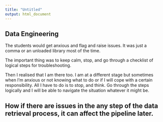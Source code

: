 ```yaml
---
title: "Untitled"
output: html_document
---
```


## Data Engineering 

The students would get anxious and flag and raise issues. It was just a comma or an unloaded library most of the time.

The important thing was to keep calm, stop, and go through a checklist of logical steps for troubleshooting.

Then I realised that I am there too. I am at a different stage but sometimes when I'm anxious or not knowing what to do or if I will cope with a certain responsibility. All I have to do is to stop, and think. Go through the steps logically and I will be able to navigate the situation whatever it might be.


## How if there are issues in the any step of the data retrieval process, it can affect the pipeline later.